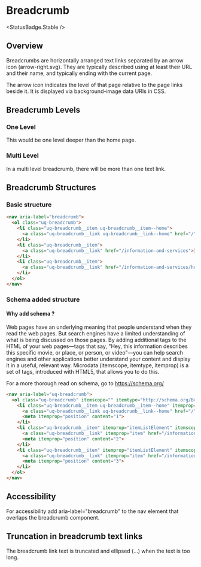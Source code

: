 
# Breadcrumb
<StatusBadge.Stable />

## Overview

Breadcrumbs are horizontally arranged text links separated by an arrow icon (arrow-right.svg). They are typically described using at least their URL and their name, and typically ending with the current page.

The arrow icon indicates the level of that page relative to the page links beside it. It is displayed via background-image data URIs in CSS.

## Breadcrumb Levels

### One Level

This would be one level deeper than the home page.

<Canvas withSource="none">
  <Story id="components-breadcrumb--breadcrumb-one-level" />
</Canvas>

### Multi Level

In a multi level breadcrumb, there will be more than one text link.

<Canvas withSource="none">
  <Story id="components-breadcrumb--breadcrumb-multi-level" />
</Canvas>



## Breadcrumb Structures

### Basic structure

```html
<nav aria-label="breadcrumb">
  <ol class="uq-breadcrumb">
    <li class="uq-breadcrumb__item uq-breadcrumb__item--home">
      <a class="uq-breadcrumb__link uq-breadcrumb__link--home" href="/">Home</a>
    </li>
    <li class="uq-breadcrumb__item">
      <a class="uq-breadcrumb__link" href="/information-and-services">Information and services</a>
    </li>
    <li class="uq-breadcrumb__item">
      <a class="uq-breadcrumb__link" href="/information-and-services/human-resources">Human resources</a>
    </li>
  </ol>
</nav>
```

### Schema added structure

#### Why add schema ? 

Web pages have an underlying meaning that people understand when they read the web pages. But search engines have a limited understanding of what is being discussed on those pages. By adding additional tags to the HTML of your web pages—tags that say, "Hey, this information describes this specific movie, or place, or person, or video"—you can help search engines and other applications better understand your content and display it in a useful, relevant way. Microdata (itemscope, itemtype, itemprop) is a set of tags, introduced with HTML5, that allows you to do this.

For a more thorough read on schema, go to https://schema.org/

```html
<nav aria-label="uq-breadcrumb">
  <ol class="uq-breadcrumb" itemscope="" itemtype="http://schema.org/BreadcrumbList">
    <li class="uq-breadcrumb__item uq-breadcrumb__item--home" itemprop="itemListElement" itemscope="" itemtype="http://schema.org/ListItem">
      <a class="uq-breadcrumb__link uq-breadcrumb__link--home" href="/">Home</a>
      <meta itemprop="position" content="1">
    </li>
    <li class="uq-breadcrumb__item" itemprop="itemListElement" itemscope="" itemtype="http://schema.org/ListItem">
      <a class="uq-breadcrumb__link" itemprop="item" href="/information-and-services">Information and services</a>
      <meta itemprop="position" content="2">
    </li>
    <li class="uq-breadcrumb__item" itemprop="itemListElement" itemscope="" itemtype="http://schema.org/ListItem">
      <a class="uq-breadcrumb__link" itemprop="item" href="/information-and-services/human-resources">Human resources</a>
      <meta itemprop="position" content="3">
    </li>
  </ol>
</nav>
```

## Accessibility

For accessibility add aria-label="breadcrumb" to the nav element that overlaps the breadcrumb component.

## Truncation in breadcrumb text links

The breadcrumb link text is truncated and ellipsed (...) when the text is too long. 

<Canvas withSource="none">
  <Story id="components-breadcrumb--breadcrumb-truncation" />
</Canvas>
